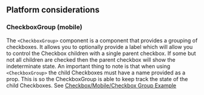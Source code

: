 ## Platform considerations

### CheckboxGroup (mobile)

The `<CheckboxGroup>` component is a component that provides a grouping of
checkboxes. It allows you to optionally provide a label which will allow you to
control the Checkbox children with a single parent checkbox. If some but not all
children are checked then the parent checkbox will show the indeterminate state.
An important thing to note is that when using `<CheckboxGroup>` the child
Checkboxes must have a name provided as a prop. This is so the CheckboxGroup is
able to keep track the state of the child Checkboxes. See
[Checkbox/Mobile/Checkbox Group Example](../?path=/story/components-selections-checkbox-mobile--checkbox-group-example)
